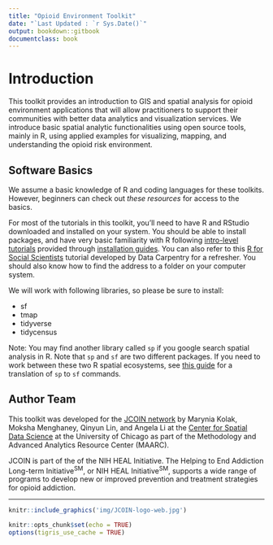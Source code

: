 ```yaml
---
title: "Opioid Environment Toolkit"
date: "`Last Updated : `r Sys.Date()`"
output: bookdown::gitbook
documentclass: book
---
```


# Introduction {-}

This toolkit provides an introduction to GIS and spatial analysis for opioid environment applications that will allow practitioners to support their communities with better data analytics and visualization services. We introduce basic spatial analytic functionalities using open source tools, mainly in R, using applied examples for visualizing, mapping, and understanding the opioid risk environment. 

## Software Basics {-}

We assume a basic knowledge of R and coding languages for these toolkits. However, beginners can check out *these resources* for access to the basics.

For most of the tutorials in this toolkit, you’ll need to have R and RStudio downloaded and installed on your system. You should be able to install packages, and have very basic familiarity with R following <a href="https://learn.datacamp.com/courses/free-introduction-to-r">intro-level tutorials</a> provided through <a href="https://rspatial.org/intr/1-introduction.html">installation guides</a>. You can also refer to this <a href="https://datacarpentry.org/r-socialsci/">R for Social Scientists</a> tutorial developed by Data Carpentry for a refresher. You should also know how to find the address to a folder on your computer system.

We will work with following libraries, so please be sure to install: 

* sf 
* tmap
* tidyverse
* tidycensus

Note: You may find another library called `sp` if you google search spatial analysis in R. Note that `sp` and `sf` are two different packages. If you need to work between these two R spatial ecosystems, see [this guide](https://github.com/r-spatial/sf/wiki/Migrating) for a translation of `sp` to `sf` commands.    

## Author Team {-}

This toolkit was developed for the [JCOIN network](https://heal.nih.gov/research/research-to-practice/jcoin) by Marynia Kolak, Moksha Menghaney, Qinyun Lin, and Angela Li at the <a href="https://spatial.uchicago.edu/">Center for Spatial Data Science</a> at the University of Chicago as part of the Methodology and Advanced Analytics Resource Center (MAARC). 

JCOIN is part of the of the NIH HEAL Initiative. The Helping to End Addiction Long-term Initiative<sup>SM</sup>, or NIH HEAL Initiative<sup>SM</sup>, supports a wide range of programs to develop new or improved prevention and treatment strategies for opioid addiction.

***

```r
knitr::include_graphics('img/JCOIN-logo-web.jpg')
```


```r
knitr::opts_chunk$set(echo = TRUE)
options(tigris_use_cache = TRUE)
```